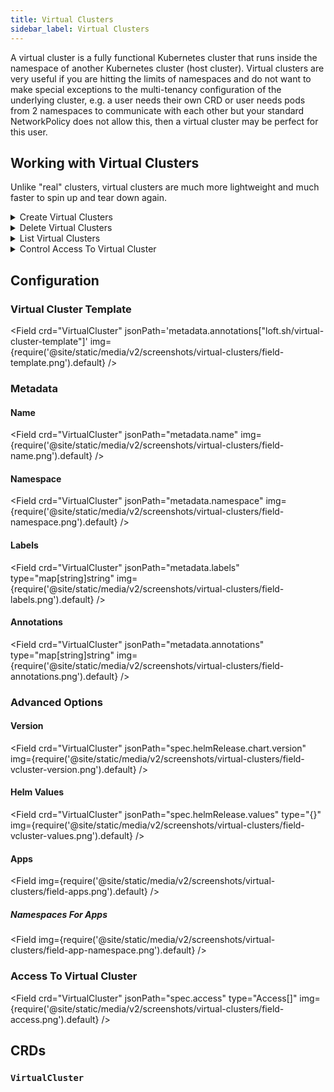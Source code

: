 ```yaml
---
title: Virtual Clusters
sidebar_label: Virtual Clusters
---
```





A virtual cluster is a fully functional Kubernetes cluster that runs inside the namespace of another Kubernetes cluster (host cluster). Virtual clusters are very useful if you are hitting the limits of namespaces and do not want to make special exceptions to the multi-tenancy configuration of the underlying cluster, e.g. a user needs their own CRD or user needs pods from 2 namespaces to communicate with each other but your standard NetworkPolicy does not allow this, then a virtual cluster may be perfect for this user.


## Working with Virtual Clusters
Unlike "real" clusters, virtual clusters are much more lightweight and much faster to spin up and tear down again.

<details>
  <summary>Create Virtual Clusters</summary>
  <Tabs
    defaultValue="cli"
    values={[
      {label: 'UI', value: 'ui'},
      {label: 'CLI', value: 'cli'},
      {label: 'kubectl', value: 'kubectl'},
    ]}>
    <TabItem value="ui">
      <FragmentVirtualClusterCreateUI/>
    </TabItem>
    <TabItem value="cli">
      <FragmentVirtualClusterCreateCLI/>
    </TabItem>
    <TabItem value="kubectl">
      <FragmentVirtualClusterCreateKubectl/>
    </TabItem>
  </Tabs>
</details>

<details>
  <summary>Delete Virtual Clusters</summary>
  <Tabs
    defaultValue="cli"
    values={[
      {label: 'UI', value: 'ui'},
      {label: 'CLI', value: 'cli'},
      {label: 'kubectl', value: 'kubectl'},
    ]}>
    <TabItem value="ui">
      <FragmentVirtualClusterDeleteUI/>
    </TabItem>
    <TabItem value="cli">
      <FragmentVirtualClusterDeleteCLI/>
    </TabItem>
    <TabItem value="kubectl">
      <FragmentVirtualClusterDeleteKubectl/>
    </TabItem>
  </Tabs>
</details>

<details>
  <summary>List Virtual Clusters</summary>
  <Tabs
    defaultValue="cli"
    values={[
      {label: 'UI', value: 'ui'},
      {label: 'CLI', value: 'cli'},
      {label: 'kubectl', value: 'kubectl'},
    ]}>
  <TabItem value="ui">
    <FragmentVirtualClusterListUI/>
  </TabItem>
  <TabItem value="cli">
    <FragmentVirtualClusterListCLI/>
  </TabItem>
  <TabItem value="kubectl">
    <FragmentVirtualClusterListKubectl/></TabItem>
  </Tabs>
</details>

<details>
  <summary>Control Access To Virtual Cluster</summary>
  <Tabs
    defaultValue="cli"
    values={[
      {label: 'UI', value: 'ui'},
      {label: 'CLI', value: 'cli'},
    ]}>
    <TabItem value="ui"><FragmentVirtualClusterShareUI/></TabItem>
    <TabItem value="cli"><FragmentVirtualClusterShareCLI/></TabItem>
  </Tabs>
</details>


## Configuration

### Virtual Cluster Template
<Field crd="VirtualCluster" jsonPath='metadata.annotations["loft.sh/virtual-cluster-template"]' img={require('@site/static/media/v2/screenshots/virtual-clusters/field-template.png').default} />


### Metadata

#### Name
<Field crd="VirtualCluster" jsonPath="metadata.name" img={require('@site/static/media/v2/screenshots/virtual-clusters/field-name.png').default} />

#### Namespace
<Field crd="VirtualCluster" jsonPath="metadata.namespace" img={require('@site/static/media/v2/screenshots/virtual-clusters/field-namespace.png').default} />

#### Labels
<Field crd="VirtualCluster" jsonPath="metadata.labels" type="map[string]string" img={require('@site/static/media/v2/screenshots/virtual-clusters/field-labels.png').default} />

#### Annotations
<Field crd="VirtualCluster" jsonPath="metadata.annotations" type="map[string]string" img={require('@site/static/media/v2/screenshots/virtual-clusters/field-annotations.png').default} />



### Advanced Options

#### Version
<Field crd="VirtualCluster" jsonPath="spec.helmRelease.chart.version" img={require('@site/static/media/v2/screenshots/virtual-clusters/field-vcluster-version.png').default} />

#### Helm Values
<Field crd="VirtualCluster" jsonPath="spec.helmRelease.values" type="{}" img={require('@site/static/media/v2/screenshots/virtual-clusters/field-vcluster-values.png').default} />

#### Apps
<Field img={require('@site/static/media/v2/screenshots/virtual-clusters/field-apps.png').default} />

##### Namespaces For Apps
<Field img={require('@site/static/media/v2/screenshots/virtual-clusters/field-app-namespace.png').default} />


### Access To Virtual Cluster
<Field crd="VirtualCluster" jsonPath="spec.access" type="Access[]" img={require('@site/static/media/v2/screenshots/virtual-clusters/field-access.png').default} />


## CRDs

### `VirtualCluster`
<APISpec pointer="#/components/schemas/com.github.loft-sh.agentapi.pkg.apis.loft.cluster.v1.VirtualCluster" />
